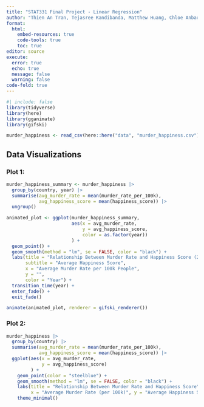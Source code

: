 ```yaml
---
title: "STAT331 Final Project - Linear Regression"
author: "Thien An Tran, Tejasree Kandibanda, Matthew Huang, Chloe Anbarcioglu"
format: 
  html:
    embed-resources: true
    code-tools: true
    toc: true
editor: source
execute: 
  error: true
  echo: true
  message: false
  warning: false
code-fold: true
---
```


```r
#| include: false
library(tidyverse)
library(here)
library(gganimate)
library(gifski)

murder_happiness <- read_csv(here::here("data", "murder_happiness.csv"))
```

## Data Visualizations

### Plot 1:

```r
murder_happiness_summary <- murder_happiness |>
  group_by(country, year) |>
  summarise(avg_murder_rate = mean(murder_rate_per_100k),
            avg_happiness_score = mean(happiness_score)) |>
  ungroup()

animated_plot <- ggplot(murder_happiness_summary,
                        aes(x = avg_murder_rate,
                            y = avg_happiness_score,
                            color = as.factor(year))
                        ) +
  geom_point() +
  geom_smooth(method = "lm", se = FALSE, color = "black") +
  labs(title = "Relationship Between Murder Rate and Happiness Score (2005-2019)",
       subtitle = "Average Happiness Score",
       x = "Average Murder Rate per 100k People",
       y = "",
       color = "Year") +
  transition_time(year) +
  enter_fade() +
  exit_fade()

animate(animated_plot, renderer = gifski_renderer())
```

### Plot 2:

```r
murder_happiness |>
  group_by(country) |>
  summarise(avg_murder_rate = mean(murder_rate_per_100k),
            avg_happiness_score = mean(happiness_score)) |>
  ggplot(aes(x = avg_murder_rate, 
             y = avg_happiness_score)
         ) +
    geom_point(color = "steelblue") +
    geom_smooth(method = "lm", se = FALSE, color = "black") +
    labs(title = "Relationship Between Murder Rate and Happiness Score",
         x = "Average Murder Rate (per 100k)", y = "Average Happiness Score") +
    theme_minimal()
```